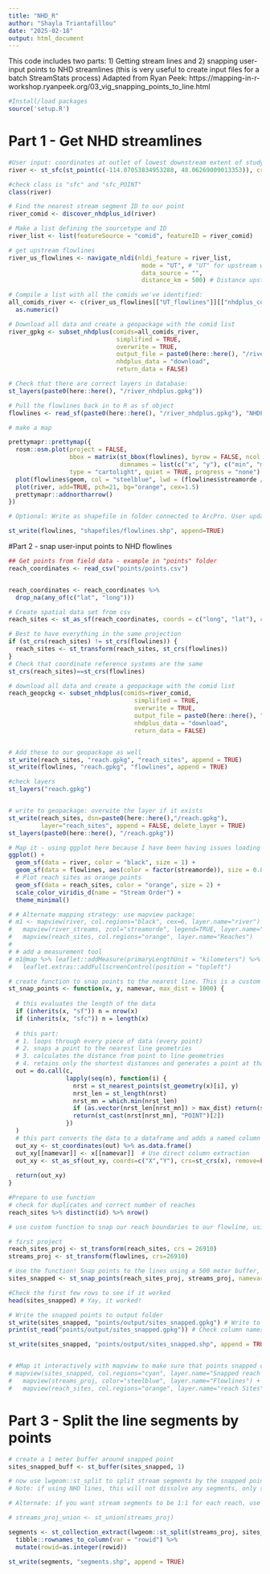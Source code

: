 ```yaml
---
title: "NHD_R"
author: "Shayla Triantafillou"
date: "2025-02-18"
output: html_document
---
```


This code includes two parts: 1) Getting stream lines and 2) snapping user-input points to NHD streamlines (this is very useful to create input files for a batch StreamStats process)
Adapted from Ryan Peek: https://mapping-in-r-workshop.ryanpeek.org/03_vig_snapping_points_to_line.html

```r
#Install/load packages
source('setup.R')
```
# Part 1 - Get NHD streamlines

```r
#User input: coordinates at outlet of lowest downstream extent of study site. Input as (x, y), so (longitude, latitude)
river <- st_sfc(st_point(c(-114.07053834953288, 48.06269009013353)), crs = 4326)

#check class is "sfc" and "sfc_POINT"
class(river)

# Find the nearest stream segment ID to our point
river_comid <- discover_nhdplus_id(river)

# Make a list defining the sourcetype and ID
river_list <- list(featureSource = "comid", featureID = river_comid)

# get upstream flowlines
river_us_flowlines <- navigate_nldi(nldi_feature = river_list,
                                     mode = "UT", # "UT" for upstream with tributaries
                                     data_source = "",
                                     distance_km = 500) # Distance upstream from point it will stop navigating, a generous 500 for Swan

# Compile a list with all the comids we've identified:
all_comids_river <- c(river_us_flowlines[["UT_flowlines"]][["nhdplus_comid"]]) %>%
  as.numeric()

# Download all data and create a geopackage with the comid list
river_gpkg <- subset_nhdplus(comids=all_comids_river,
                              simplified = TRUE,
                              overwrite = TRUE,
                              output_file = paste0(here::here(), "/river_nhdplus.gpkg"),
                              nhdplus_data = "download",
                              return_data = FALSE)

# Check that there are correct layers in database:
st_layers(paste0(here::here(), "/river_nhdplus.gpkg"))

# Pull the flowlines back in to R as sf object
flowlines <- read_sf(paste0(here::here(), "/river_nhdplus.gpkg"), "NHDFlowline_Network")

# make a map

prettymapr::prettymap({
  rosm::osm.plot(project = FALSE, 
                 bbox = matrix(st_bbox(flowlines), byrow = FALSE, ncol = 2, 
                               dimnames = list(c("x", "y"), c("min", "max"))), 
                 type = "cartolight", quiet = TRUE, progress = "none")
  plot(flowlines$geom, col = "steelblue", lwd = (flowlines$streamorde / 4), add=TRUE)
  plot(river, add=TRUE, pch=21, bg="orange", cex=1.5)
  prettymapr::addnortharrow()
})

# Optional: Write as shapefile in folder connected to ArcPro. User updated file path

st_write(flowlines, "shapefiles/flowlines.shp", append=TRUE)
```


#Part 2 - snap user-input points to NHD flowlines

```r
## Get points from field data - example in "points" folder
reach_coordinates <- read_csv("points/points.csv") 


reach_coordinates <- reach_coordinates %>%
  drop_na(any_of(c("lat", "long")))

# Create spatial data set from csv
reach_sites <- st_as_sf(reach_coordinates, coords = c("long", "lat"), crs = 4326)

# Best to have everything in the same projection
if (st_crs(reach_sites) != st_crs(flowlines)) {
  reach_sites <- st_transform(reach_sites, st_crs(flowlines))
}
# Check that coordinate reference systems are the same
st_crs(reach_sites)==st_crs(flowlines)

# download all data and create a geopackage with the comid list
reach_geopckg <- subset_nhdplus(comids=river_comid,
                                   simplified = TRUE,
                                   overwrite = TRUE,
                                   output_file = paste0(here::here(), "/reach.gpkg"),
                                   nhdplus_data = "download",
                                   return_data = FALSE)


# Add these to our geopackage as well
st_write(reach_sites, "reach.gpkg", "reach_sites", append = TRUE)
st_write(flowlines, "reach.gpkg", "flowlines", append = TRUE)

#check layers
st_layers("reach.gpkg")


# write to geopackage: overwite the layer if it exists
st_write(reach_sites, dsn=paste0(here::here(),"/reach.gpkg"),
         layer="reach_sites", append = FALSE, delete_layer = TRUE)
st_layers(paste0(here::here(), "/reach.gpkg"))

# Map it - using ggplot here because I have been having issues loading other options like mapview, tmap, leaflet...the list of things not working goes on
ggplot() +
  geom_sf(data = river, color = "black", size = 1) +
  geom_sf(data = flowlines, aes(color = factor(streamorde)), size = 0.8) +
  # Plot reach sites as orange points
  geom_sf(data = reach_sites, color = "orange", size = 2) +
  scale_color_viridis_d(name = "Stream Order") +
  theme_minimal()

# # Alternate mapping strategy: use mapview package:
# m1 <- mapview(river, col.regions="black", cex=6, layer.name="river") + 
#   mapview(river_streams, zcol="streamorde", legend=TRUE, layer.name="Stream <br> Order") + 
#   mapview(reach_sites, col.regions="orange", layer.name="Reaches")
# 
# # add a measurement tool
# m1@map %>% leaflet::addMeasure(primaryLengthUnit = "kilometers") %>%
#   leaflet.extras::addFullscreenControl(position = "topleft")

# create function to snap points to the nearest line. This is a custom function from Tim Salabim on Stack Overflow
st_snap_points <- function(x, y, namevar, max_dist = 1000) {
  
  # this evaluates the length of the data
  if (inherits(x, "sf")) n = nrow(x)
  if (inherits(x, "sfc")) n = length(x)
  
  # this part: 
  # 1. loops through every piece of data (every point)
  # 2. snaps a point to the nearest line geometries
  # 3. calculates the distance from point to line geometries
  # 4. retains only the shortest distances and generates a point at that intersection
  out = do.call(c,
                lapply(seq(n), function(i) {
                  nrst = st_nearest_points(st_geometry(x)[i], y)
                  nrst_len = st_length(nrst)
                  nrst_mn = which.min(nrst_len)
                  if (as.vector(nrst_len[nrst_mn]) > max_dist) return(st_geometry(x)[i])
                  return(st_cast(nrst[nrst_mn], "POINT")[2])
                })
  )
  # this part converts the data to a dataframe and adds a named column of your choice
  out_xy <- st_coordinates(out) %>% as.data.frame()
  out_xy[[namevar]] <- x[[namevar]]  # Use direct column extraction
  out_xy <- st_as_sf(out_xy, coords=c("X","Y"), crs=st_crs(x), remove=FALSE)
  
  return(out_xy)
} 

#Prepare to use function
# check for duplicates and correct number of reaches
reach_sites %>% distinct(id) %>% nrow()

# use custom function to snap our reach boundaries to our flowline, using a buffer of 100 meters. We need to project our data here for this to work correctly.

# first project
reach_sites_proj <- st_transform(reach_sites, crs = 26910)
streams_proj <- st_transform(flowlines, crs=26910)

# Use the function! Snap points to the lines using a 500 meter buffer, select which ID column you want keep for rejoining
sites_snapped <- st_snap_points(reach_sites_proj, streams_proj, namevar = "id", max_dist = 600)

#Check the first few rows to see if it worked
head(sites_snapped) # Yay, it worked!

# Write the snapped points to output folder
st_write(sites_snapped, "points/output/sites_snapped.gpkg") # Write to a GeoPackage first
print(st_read("points/output/sites_snapped.gpkg")) # Check column names

st_write(sites_snapped, "points/output/sites_snapped.shp", append = TRUE)


# #Map it interactively with mapview to make sure that points snapped correctly
# mapview(sites_snapped, col.regions="cyan", layer.name="Snapped reach sites") +
#   mapview(streams_proj, color="steelblue", layer.name="Flowlines") +
#   mapview(reach_sites, col.regions="orange", layer.name="reach Sites")
```
# Part 3 - Split the line segments by points

```r

# create a 1 meter buffer around snapped point
sites_snapped_buff <- st_buffer(sites_snapped, 1)

# now use lwgeom::st_split to split stream segments by the snapped points 
# Note: if using NHD lines, this will not dissolve any segments, only split, to preserve the data (stream order, etc.) associated with each segment.

# Alternate: if you want stream segments to be 1:1 for each reach, use st_union() first:

# streams_proj_union <- st_union(streams_proj)

segments <- st_collection_extract(lwgeom::st_split(streams_proj, sites_snapped_buff), "LINESTRING") %>% 
  tibble::rownames_to_column(var = "rowid") %>% 
  mutate(rowid=as.integer(rowid))

st_write(segments, "segments.shp", append = TRUE)

```